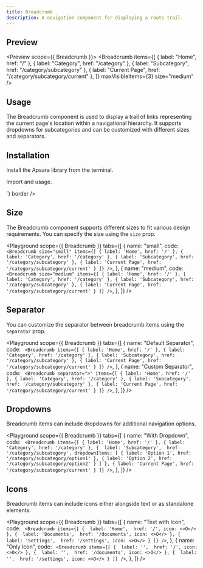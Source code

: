 ```yaml
---
title: Breadcrumb
description: A navigation component for displaying a route trail.
---
```


## Preview

<Preview scope={{ Breadcrumb }}>
  <Breadcrumb
    items={[
      { label: "Home", href: "/" },
      { label: "Category", href: "/category" },
      { label: "Subcategory", href: "/category/subcategory" },
      { label: "Current Page", href: "/category/subcategory/current" },
    ]}
    maxVisibleItems={3}
    size="medium"
  />
</Preview>

## Usage

The Breadcrumb component is used to display a trail of links representing the current page's location within a navigational hierarchy. It supports dropdowns for subcategories and can be customized with different sizes and separators.

## Installation

Install the Apsara library from the terminal.

<LiveProvider>
  <LiveEditor code={`npm install @raystack/apsara`} border />
</LiveProvider>

Import and usage.

<LiveProvider>
  <LiveEditor
    code={`<Breadcrumb
    size="small"
    items={[
      { label: 'Home', href: '/' },
      { label: 'Category', href: '/category' },
      { label: 'Subcategory', href: '/category/subcategory' },
      { label: 'Current Page', href: '/category/subcategory/current' }
    ]}
  />`}
    border
  />
</LiveProvider>

## Size

The Breadcrumb component supports different sizes to fit various design requirements. You can specify the size using the `size` prop.

<Playground
  scope={{ Breadcrumb }}
  tabs={[
    {
      name: "small",
      code: `<Breadcrumb
  size="small"
  items={[
    { label: 'Home', href: '/' },
    { label: 'Category', href: '/category' },
    { label: 'Subcategory', href: '/category/subcategory' },
    { label: 'Current Page', href: '/category/subcategory/current' }
  ]}
/>`,
    },
    {
      name: "medium",
      code: `
<Breadcrumb
  size="medium"
  items={[
    { label: 'Home', href: '/' },
    { label: 'Category', href: '/category' },
    { label: 'Subcategory', href: '/category/subcategory' },
    { label: 'Current Page', href: '/category/subcategory/current' }
  ]}
/>`,
    },
  ]}
/>

## Separator

You can customize the separator between breadcrumb items using the `separator` prop.

<Playground
  scope={{ Breadcrumb }}
  tabs={[
    {
      name: "Default Separator",
      code: `
<Breadcrumb
  items={[
    { label: 'Home', href: '/' },
    { label: 'Category', href: '/category' },
    { label: 'Subcategory', href: '/category/subcategory' },
    { label: 'Current Page', href: '/category/subcategory/current' }
  ]}
/>`,
    },
    {
      name: "Custom Separator",
      code: `
<Breadcrumb
  separator=">"
  items={[
    { label: 'Home', href: '/' },
    { label: 'Category', href: '/category' },
    { label: 'Subcategory', href: '/category/subcategory' },
    { label: 'Current Page', href: '/category/subcategory/current' }
  ]}
/>`,
    },
  ]}
/>

## Dropdowns

Breadcrumb items can include dropdowns for additional navigation options.

<Playground
  scope={{ Breadcrumb }}
  tabs={[
    {
      name: "With Dropdown",
      code: `
<Breadcrumb
  items={[
    { label: 'Home', href: '/' },
    { label: 'Category', href: '/category' },
    { 
      label: 'Subcategory', 
      href: '/category/subcategory',
      dropdownItems: [
        { label: 'Option 1', href: '/category/subcategory/option1' },
        { label: 'Option 2', href: '/category/subcategory/option2' }
      ]
    },
    { label: 'Current Page', href: '/category/subcategory/current' }
  ]}
/>`,
    },
  ]}
/>

## Icons

Breadcrumb items can include icons either alongside text or as standalone elements.

<Playground
  scope={{ Breadcrumb }}
  tabs={[
    {
      name: "Text with Icon",
      code: `
      <Breadcrumb
        items={[
          { 
            label: 'Home', 
            href: '/',
            icon: <>O</>
          },
          { 
            label: 'Documents', 
            href: '/documents',
            icon: <>O</>
          },
          { 
            label: 'Settings', 
            href: '/settings',
            icon: <>O</>
          }
        ]}
      />`,
    },
    {
      name: "Only Icon",
      code: `
      <Breadcrumb
        items={[
          { 
            label: '', 
            href: '/',
            icon: <>O</>
          },
          { 
            label: '', 
            href: '/documents',
            icon: <>O</>
          },
          { 
            label: '', 
            href: '/settings',
            icon: <>O</>
          }
        ]}
      />`,
    },
  ]}
/>


